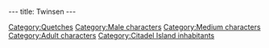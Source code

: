 ---
title: Twinsen
---

{{Character|
Name=Twinsen|
Image=TWINSEN.jpg|
Race=[[Quetch]]|
Gender=Male|
Size=Medium|
Age=Adult}}

{{Stub}}

[[Category:Quetches]]
[[Category:Male characters]]
[[Category:Medium characters]]
[[Category:Adult characters]]
[[Category:Citadel Island inhabitants]]